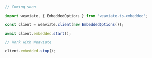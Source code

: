 
<Tabs groupId="languages">
  <TabItem value="py" label="Python Client v4">
     <FilteredTextBlock
       text={PyCode}
       startMarker="# START ConnectEmbedded"
       endMarker="# END ConnectEmbedded"
       language="py"
     />

  </TabItem>

  <TabItem value="js" label="JS/TS Client v3">

  ```js
  // Coming soon
  ```

  </TabItem>

  <TabItem value="js2" label="JS/TS Client v2">

  ```js
  import weaviate, { EmbeddedOptions } from 'weaviate-ts-embedded';

  const client = weaviate.client(new EmbeddedOptions());

  await client.embedded.start();

  // Work with Weaviate

  client.embedded.stop();
  ```

  </TabItem>
</Tabs>
